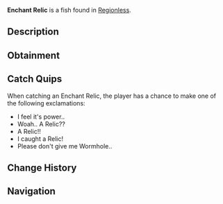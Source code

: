 {{FishInfobox
|image          = Enchant Relic.png
|rarity         = Relic
|sea            = First Sea
|location       = [[Regionless]]
|sublocation    = 
|sources        = Fishing Rod, Supreme Present, Unique Present
|radar_location = 
|prog_speed     = -20
|xp             = 800
|weather        = 
|time           = 
|season         = 
|bait           = 
|base_weight    = 21
|base_value     = 3500
|weight_range   = 0
|base_chance    = 0.2
|base_resil     = 35
}}
'''Enchant Relic''' is a {{Rarity|Relic}} fish found in [[Regionless]].

== Description ==
{{Description|A stone filled with the blessing of a Divine Lantern Keeper.. Returning it to it's throne under the Statue of Sovereignty will result in your currently equipped rod being engulfed in its power.|Bestiary Entry}}

== Obtainment ==
{{Fish Availability|
The Depths
The Depths/Absolute Darkness
|top_rods      = 
Leviathan's Fang Rod\86206.48\137296.34;
Trident Rod\79482.19\118408.37;
Free Spirit Rod\70939.08\105681.31;
No-Life Rod\60274.24\96534.34;
Seraphic Rod\57426.65\89410.14;
Lucky Rod\42576.76\70972.41;
Firefly Rod\53167.01\88811.45;
Candy Cane Rod\34433.83\57700.56;
Fast Rod\51585.9\86885.58;
Fischer's Rod\34653.85\58367.12;
Ethereal Prism Rod\57275.16\88652.3;
Challenger's Rod\55315.07\88728.02;
Rod Of The Forgotten Fang\55230.83\87734.82;
Rod Of The Exalted One\54242.41\86498.74;
Rod Of The Depths\53240.22\82542.45;
Zeus Rod\50602.59\78453.13;
Verdant Shear Rod\50251.25\78228.35;
Blazebringer Rod\48704.75\74975.71;
Depthseeker Rod\46626.25\72686.88;
Volcanic Rod\43521.91\64836.65;
Avalanche Rod\41750.28\65554.04;
Steady Rod\16740.74\27668.8
|recommended   = Trident Rod
}}

== Catch Quips ==
When catching an Enchant Relic, the player has a chance to make one of the following exclamations:
* I feel it's power..
* Woah.. A Relic??
* A Relic!!
* I caught a Relic!
* Please don't give me Wormhole..

== Change History ==
{{Change History|{{subst:Current Version}}}}

== Navigation ==
{{Fish Navbox|Regionless}}